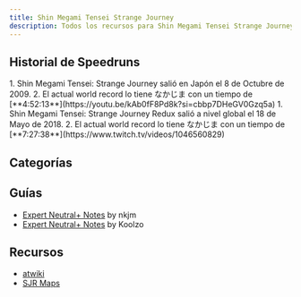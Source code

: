 ```yaml
---
title: Shin Megami Tensei Strange Journey
description: Todos los recursos para Shin Megami Tensei Strange Journey
---
```



<DocsHero 
    content="Shin Megami Tensei: Strange Journey es uno de los mejores juegos."
    srcUrl={cover}
    alt="Shin Megami Tensei: Strange Journey Cover"
/>

<LinkCard title="Leaderboards" href="https://www.speedrun.com/smtsjr" description="Ver más runs en Speedrun.com"/>

## Historial de Speedruns
<Tabs>
    <TabItem label="Original">
        <Steps>
            1. Shin Megami Tensei: Strange Journey salió en Japón el 8 de Octubre de 2009.
            2. El actual world record lo tiene なかじま con un tiempo de [**4:52:13**](https://youtu.be/kAb0fF8Pd8k?si=cbbp7DHeGV0Gzq5a)
        </Steps>
    </TabItem>
    <TabItem label="Redux">
        <Steps>
        1. Shin Megami Tensei: Strange Journey Redux salió a nivel global el 18 de Mayo de 2018.
        2. El actual world record lo tiene なかじま con un tiempo de [**7:27:38**](https://www.twitch.tv/videos/1046560829)
        </Steps>
    </TabItem>
</Tabs>

## Categorías
<CardGrid>
        <Card title="Expert Neutral+"></Card>
</CardGrid>

## Guías
- [Expert Neutral+ Notes](https://docs.google.com/spreadsheets/d/1s8jE1kcHVaTPeCjYoka4rKa1xESNSQQnw0mNspkKoBU/edit?usp=sharing) by nkjm
- [Expert Neutral+ Notes](https://drive.google.com/file/d/1Sopo69ISlacmGml5iJK-J-SwRcwN5PFF/view) by Koolzo

## Recursos
- [atwiki](https://w.atwiki.jp/megamitenseisj/)
- [SJR Maps](http://privespa.org/megatendsj/#dungeon)